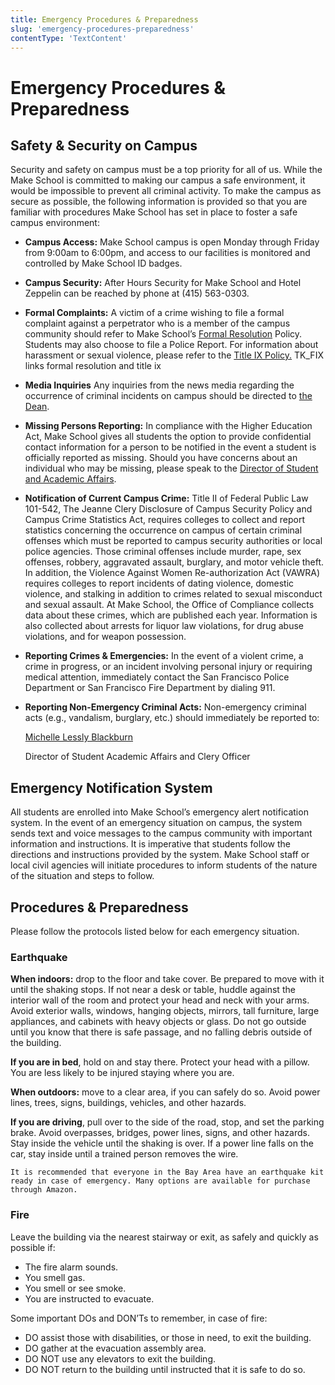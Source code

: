 ```yaml
---
title: Emergency Procedures & Preparedness
slug: 'emergency-procedures-preparedness'
contentType: 'TextContent'
---
```


# Emergency Procedures & Preparedness

## Safety & Security on Campus

Security and safety on campus must be a top priority for all of us. While the Make School is
committed to making our campus a safe environment, it would be impossible to prevent all criminal
activity. To make the campus as secure as possible, the following information is provided so that
you are familiar with procedures Make School has set in place to foster a safe campus environment:

- **Campus Access:** Make School campus is open Monday through Friday from 9:00am to 6:00pm, and
  access to our facilities is monitored and controlled by Make School ID badges.
- **Campus Security:** After Hours Security for Make School and Hotel Zeppelin can be reached by
  phone at (415) 563-0303.
- **Formal Complaints:** A victim of a crime wishing to file a formal complaint against a
  perpetrator who is a member of the campus community should refer to Make School’s
  [Formal Resolution](#heading=h.8obtx3h2p3mr) Policy. Students may also choose to file a Police
  Report. For information about harassment or sexual violence, please refer to the
  [Title IX Policy.](#heading=h.kvh5jwtvzk3w) TK_FIX links formal resolution and title ix
- **Media Inquiries** Any inquiries from the news media regarding the occurrence of criminal
  incidents on campus should be directed to [the Dean](mailto:dean@makeschool.com).
- **Missing Persons Reporting:** In compliance with the Higher Education Act, Make School gives all
  students the option to provide confidential contact information for a person to be notified in the
  event a student is officially reported as missing. Should you have concerns about an individual
  who may be missing, please speak to the
  [Director of Student and Academic Affairs](mailto:michelle.blackburn@makeschool.com).
- **Notification of Current Campus Crime:** Title II of Federal Public Law 101-542, The Jeanne Clery
  Disclosure of Campus Security Policy and Campus Crime Statistics Act, requires colleges to collect
  and report statistics concerning the occurrence on campus of certain criminal offenses which must
  be reported to campus security authorities or local police agencies. Those criminal offenses
  include murder, rape, sex offenses, robbery, aggravated assault, burglary, and motor vehicle
  theft. In addition, the Violence Against Women Re-authorization Act (VAWRA) requires colleges to
  report incidents of dating violence, domestic violence, and stalking in addition to crimes related
  to sexual misconduct and sexual assault. At Make School, the Office of Compliance collects data
  about these crimes, which are published each year. Information is also collected about arrests for
  liquor law violations, for drug abuse violations, and for weapon possession.
- **Reporting Crimes & Emergencies:** In the event of a violent crime, a crime in progress, or an
  incident involving personal injury or requiring medical attention, immediately contact the San
  Francisco Police Department or San Francisco Fire Department by dialing 911.
- **Reporting Non-Emergency Criminal Acts:** Non-emergency criminal acts (e.g., vandalism, burglary,
  etc.) should immediately be reported to:

  [Michelle Lessly Blackburn](mailto:michelle.blackburn@makeschool.com)

  Director of Student Academic Affairs and Clery Officer

## Emergency Notification System

All students are enrolled into Make School’s emergency alert notification system. In the event of an
emergency situation on campus, the system sends text and voice messages to the campus community with
important information and instructions. It is imperative that students follow the directions and
instructions provided by the system. Make School staff or local civil agencies will initiate
procedures to inform students of the nature of the situation and steps to follow.

## Procedures & Preparedness

Please follow the protocols listed below for each emergency situation.

### Earthquake

**When indoors:** drop to the floor and take cover. Be prepared to move with it until the shaking
stops. If not near a desk or table, huddle against the interior wall of the room and protect your
head and neck with your arms. Avoid exterior walls, windows, hanging objects, mirrors, tall
furniture, large appliances, and cabinets with heavy objects or glass. Do not go outside until you
know that there is safe passage, and no falling debris outside of the building.

**If you are in bed**, hold on and stay there. Protect your head with a pillow. You are less likely
to be injured staying where you are.

**When outdoors:** move to a clear area, if you can safely do so. Avoid power lines, trees, signs,
buildings, vehicles, and other hazards.

**If you are driving**, pull over to the side of the road, stop, and set the parking brake. Avoid
overpasses, bridges, power lines, signs, and other hazards. Stay inside the vehicle until the
shaking is over. If a power line falls on the car, stay inside until a trained person removes the
wire.

```
It is recommended that everyone in the Bay Area have an earthquake kit ready in case of emergency. Many options are available for purchase through Amazon.
```

### Fire

Leave the building via the nearest stairway or exit, as safely and quickly as possible if:

- The fire alarm sounds.
- You smell gas.
- You smell or see smoke.
- You are instructed to evacuate.

Some important DOs and DON’Ts to remember, in case of fire:

- DO assist those with disabilities, or those in need, to exit the building.
- DO gather at the evacuation assembly area.
- DO NOT use any elevators to exit the building.
- DO NOT return to the building until instructed that it is safe to do so.
